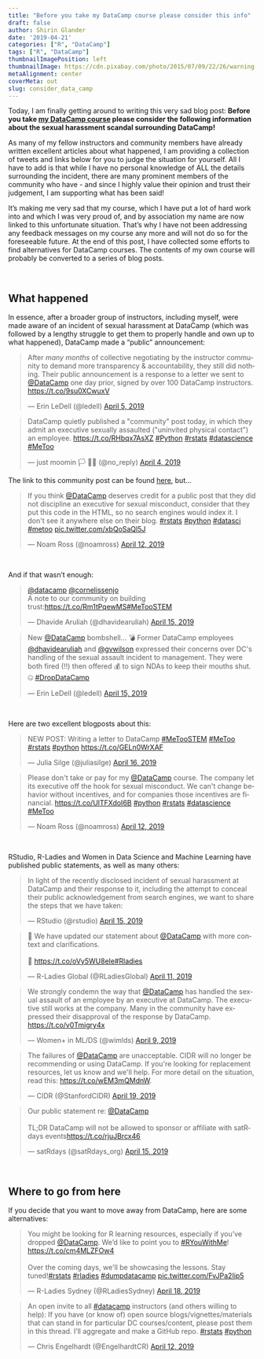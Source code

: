 ```yaml
---
title: "Before you take my DataCamp course please consider this info"
draft: false
author: Shirin Glander
date: '2019-04-21'
categories: ["R", "DataCamp"]
tags: ["R", "DataCamp"]
thumbnailImagePosition: left
thumbnailImage: https://cdn.pixabay.com/photo/2015/07/09/22/26/warning-838655_1280.png
metaAlignment: center
coverMeta: out
slug: consider_data_camp
---
```


Today, I am finally getting around to writing this very sad blog post: **Before you take [my DataCamp course](https://shirinsplayground.netlify.com/2019/01/data_camp_hyperparameter_tuning/) please consider the following information about the sexual harassment scandal surrounding DataCamp!**

As many of my fellow instructors and community members have already written excellent articles about what happened, I am providing a collection of tweets and links below for you to judge the situation for yourself. All I have to add is that while I have no personal knowledge of ALL the details surrounding the incident, there are many prominent members of the community who have - and since I highly value their opinion and trust their judgement, I am supporting what has been said!

It's making me very sad that my course, which I have put a lot of hard work into and which I was very proud of, and by association my name are now linked to this unfortunate situation. That's why I have not been addressing any feedback messages on my course any more and will not do so for the foreseeable future. At the end of this post, I have collected some efforts to find alternatives for DataCamp courses. The contents of my own course will probably be converted to a series of blog posts.

<br>

## What happened

In essence, after a broader group of instructors, including myself, were made aware of an incident of sexual harassment at DataCamp (which was followed by a lengthy struggle to get them to properly handle and own up to what happened), DataCamp made a "public" announcement:

<blockquote class="twitter-tweet" data-lang="en"><p lang="en" dir="ltr">After *many months* of collective negotiating by the instructor community to demand more transparency &amp; accountability, they still did nothing.  Their public announcement is a response to a letter we sent to <a href="https://twitter.com/DataCamp?ref_src=twsrc%5Etfw">@DataCamp</a> one day prior, signed by over 100 DataCamp instructors. <a href="https://t.co/9su0XCwuxV">https://t.co/9su0XCwuxV</a></p>&mdash; Erin LeDell (@ledell) <a href="https://twitter.com/ledell/status/1114238844503609344?ref_src=twsrc%5Etfw">April 5, 2019</a></blockquote>
<script async src="https://platform.twitter.com/widgets.js" charset="utf-8"></script>

<blockquote class="twitter-tweet" data-lang="en"><p lang="en" dir="ltr">DataCamp quietly published a &quot;community&quot; post today, in which they admit an executive sexually assaulted (&quot;uninvited physical contact&quot;) an employee. <a href="https://t.co/RHbqx7AsXZ">https://t.co/RHbqx7AsXZ</a> <a href="https://twitter.com/hashtag/Python?src=hash&amp;ref_src=twsrc%5Etfw">#Python</a> <a href="https://twitter.com/hashtag/rstats?src=hash&amp;ref_src=twsrc%5Etfw">#rstats</a> <a href="https://twitter.com/hashtag/datascience?src=hash&amp;ref_src=twsrc%5Etfw">#datascience</a> <a href="https://twitter.com/hashtag/MeToo?src=hash&amp;ref_src=twsrc%5Etfw">#MeToo</a></p>&mdash; just moomin 🏳️
🌈🏴 (@no_reply) <a href="https://twitter.com/no_reply/status/1113923302915837958?ref_src=twsrc%5Etfw">April 4, 2019</a></blockquote>
<script async src="https://platform.twitter.com/widgets.js" charset="utf-8"></script>

The link to this community post can be found [here](https://www.datacamp.com/community/blog/note-to-our-community), but...

<blockquote class="twitter-tweet" data-lang="en"><p lang="en" dir="ltr">If you think <a href="https://twitter.com/DataCamp?ref_src=twsrc%5Etfw">@DataCamp</a> deserves credit for a public post that they did not discipline an executive for sexual misconduct, consider that they put this code in the HTML, so no search engines would index it. I don&#39;t see it anywhere else on their blog. <a href="https://twitter.com/hashtag/rstats?src=hash&amp;ref_src=twsrc%5Etfw">#rstats</a> <a href="https://twitter.com/hashtag/python?src=hash&amp;ref_src=twsrc%5Etfw">#python</a> <a href="https://twitter.com/hashtag/datasci?src=hash&amp;ref_src=twsrc%5Etfw">#datasci</a> <a href="https://twitter.com/hashtag/metoo?src=hash&amp;ref_src=twsrc%5Etfw">#metoo</a> <a href="https://t.co/xbQoSaQl5J">pic.twitter.com/xbQoSaQl5J</a></p>&mdash; Noam Ross (@noamross) <a href="https://twitter.com/noamross/status/1116709899159916544?ref_src=twsrc%5Etfw">April 12, 2019</a></blockquote>
<script async src="https://platform.twitter.com/widgets.js" charset="utf-8"></script>

<br>

And if that wasn't enough:

<blockquote class="twitter-tweet" data-lang="en"><p lang="en" dir="ltr"><a href="https://twitter.com/DataCamp?ref_src=twsrc%5Etfw">@datacamp</a> <a href="https://twitter.com/CornelissenJo?ref_src=twsrc%5Etfw">@cornelissenjo</a><br>A note to our community on building trust:<a href="https://t.co/Rm1tPqewMS">https://t.co/Rm1tPqewMS</a><a href="https://twitter.com/hashtag/MeTooSTEM?src=hash&amp;ref_src=twsrc%5Etfw">#MeTooSTEM</a></p>&mdash; Dhavide Aruliah (@dhavidearuliah) <a href="https://twitter.com/dhavidearuliah/status/1117700777915629568?ref_src=twsrc%5Etfw">April 15, 2019</a></blockquote>
<script async src="https://platform.twitter.com/widgets.js" charset="utf-8"></script>

<blockquote class="twitter-tweet" data-lang="en"><p lang="en" dir="ltr">New <a href="https://twitter.com/DataCamp?ref_src=twsrc%5Etfw">@DataCamp</a> bombshell... 💣 Former DataCamp employees <a href="https://twitter.com/dhavidearuliah?ref_src=twsrc%5Etfw">@dhavidearuliah</a> and <a href="https://twitter.com/gvwilson?ref_src=twsrc%5Etfw">@gvwilson</a> expressed their concerns over DC&#39;s handling of the sexual assault incident to management. They were both fired (!!) then offered 💰 to sign NDAs to keep their mouths shut. 🤐 <a href="https://twitter.com/hashtag/DropDataCamp?src=hash&amp;ref_src=twsrc%5Etfw">#DropDataCamp</a></p>&mdash; Erin LeDell (@ledell) <a href="https://twitter.com/ledell/status/1117821503322484736?ref_src=twsrc%5Etfw">April 15, 2019</a></blockquote>
<script async src="https://platform.twitter.com/widgets.js" charset="utf-8"></script>

<br>

Here are two excellent blogposts about this:

<blockquote class="twitter-tweet" data-lang="en"><p lang="en" dir="ltr">NEW POST: Writing a letter to DataCamp <a href="https://twitter.com/hashtag/MeTooSTEM?src=hash&amp;ref_src=twsrc%5Etfw">#MeTooSTEM</a> <a href="https://twitter.com/hashtag/MeToo?src=hash&amp;ref_src=twsrc%5Etfw">#MeToo</a> <a href="https://twitter.com/hashtag/rstats?src=hash&amp;ref_src=twsrc%5Etfw">#rstats</a> <a href="https://twitter.com/hashtag/python?src=hash&amp;ref_src=twsrc%5Etfw">#python</a> <a href="https://t.co/GELn0WrXAF">https://t.co/GELn0WrXAF</a></p>&mdash; Julia Silge (@juliasilge) <a href="https://twitter.com/juliasilge/status/1118299259105890304?ref_src=twsrc%5Etfw">April 16, 2019</a></blockquote>
<script async src="https://platform.twitter.com/widgets.js" charset="utf-8"></script>

<blockquote class="twitter-tweet" data-lang="en"><p lang="en" dir="ltr">Please don&#39;t take or pay for my <a href="https://twitter.com/DataCamp?ref_src=twsrc%5Etfw">@DataCamp</a> course. The company let its executive off the hook for sexual misconduct.  We can&#39;t change behavior without incentives, and for companies those incentives are financial. <a href="https://t.co/UlTFXdoI6B">https://t.co/UlTFXdoI6B</a> <a href="https://twitter.com/hashtag/python?src=hash&amp;ref_src=twsrc%5Etfw">#python</a> <a href="https://twitter.com/hashtag/rstats?src=hash&amp;ref_src=twsrc%5Etfw">#rstats</a> <a href="https://twitter.com/hashtag/datascience?src=hash&amp;ref_src=twsrc%5Etfw">#datascience</a> <a href="https://twitter.com/hashtag/MeToo?src=hash&amp;ref_src=twsrc%5Etfw">#MeToo</a></p>&mdash; Noam Ross (@noamross) <a href="https://twitter.com/noamross/status/1116667602741485571?ref_src=twsrc%5Etfw">April 12, 2019</a></blockquote>
<script async src="https://platform.twitter.com/widgets.js" charset="utf-8"></script>

<br>

RStudio, R-Ladies and Women in Data Science and Machine Learning have published public statements, as well as many others:

<blockquote class="twitter-tweet" data-lang="en"><p lang="en" dir="ltr">In light of the recently disclosed incident of sexual harassment at DataCamp and their response to it, including the attempt to conceal their public acknowledgement from search engines, we want to share the steps that we have taken:</p>&mdash; RStudio (@rstudio) <a href="https://twitter.com/rstudio/status/1117889763711696896?ref_src=twsrc%5Etfw">April 15, 2019</a></blockquote>
<script async src="https://platform.twitter.com/widgets.js" charset="utf-8"></script>

<blockquote class="twitter-tweet" data-lang="en"><p lang="en" dir="ltr">📢 We have updated our statement about <a href="https://twitter.com/DataCamp?ref_src=twsrc%5Etfw">@DataCamp</a> with more context and clarifications.<br><br>🔗 <a href="https://t.co/oVy5WU8ele">https://t.co/oVy5WU8ele</a><a href="https://twitter.com/hashtag/Rladies?src=hash&amp;ref_src=twsrc%5Etfw">#Rladies</a></p>&mdash; R-Ladies Global (@RLadiesGlobal) <a href="https://twitter.com/RLadiesGlobal/status/1116217993753759744?ref_src=twsrc%5Etfw">April 11, 2019</a></blockquote>
<script async src="https://platform.twitter.com/widgets.js" charset="utf-8"></script>

<blockquote class="twitter-tweet" data-lang="en"><p lang="en" dir="ltr">We strongly condemn the way that <a href="https://twitter.com/DataCamp?ref_src=twsrc%5Etfw">@DataCamp</a> has handled the sexual assault of an employee by an executive at DataCamp. The executive still works at the company. Many in the community have expressed their disapproval of the response by DataCamp. <a href="https://t.co/v0Tmigry4x">https://t.co/v0Tmigry4x</a></p>&mdash; Women+ in ML/DS (@wimlds) <a href="https://twitter.com/wimlds/status/1115734798113300481?ref_src=twsrc%5Etfw">April 9, 2019</a></blockquote>
<script async src="https://platform.twitter.com/widgets.js" charset="utf-8"></script>

<blockquote class="twitter-tweet" data-lang="en"><p lang="en" dir="ltr">The failures of <a href="https://twitter.com/DataCamp?ref_src=twsrc%5Etfw">@DataCamp</a> are unacceptable. CIDR will no longer be recommending or using DataCamp. If you&#39;re looking for replacement resources, let us know and we&#39;ll help. For more detail on the situation, read this: <a href="https://t.co/wEM3mQMdnW">https://t.co/wEM3mQMdnW</a>.</p>&mdash; CIDR (@StanfordCIDR) <a href="https://twitter.com/StanfordCIDR/status/1119301171934449664?ref_src=twsrc%5Etfw">April 19, 2019</a></blockquote>
<script async src="https://platform.twitter.com/widgets.js" charset="utf-8"></script>

<blockquote class="twitter-tweet" data-lang="en"><p lang="en" dir="ltr">Our public statement re: <a href="https://twitter.com/DataCamp?ref_src=twsrc%5Etfw">@DataCamp</a> <br><br>TL;DR DataCamp will not be allowed to sponsor or affiliate with satRdays events<a href="https://t.co/rjuJBrcx46">https://t.co/rjuJBrcx46</a></p>&mdash; satRdays (@satRdays_org) <a href="https://twitter.com/satRdays_org/status/1117699696468819968?ref_src=twsrc%5Etfw">April 15, 2019</a></blockquote>
<script async src="https://platform.twitter.com/widgets.js" charset="utf-8"></script>

<br>

## Where to go from here

If you decide that you want to move away from DataCamp, here are some alternatives:

<blockquote class="twitter-tweet" data-lang="en"><p lang="en" dir="ltr">You might be looking for R learning resources, especially if you’ve dropped <a href="https://twitter.com/DataCamp?ref_src=twsrc%5Etfw">@DataCamp</a>. We’d like to point you to <a href="https://twitter.com/hashtag/RYouWithMe?src=hash&amp;ref_src=twsrc%5Etfw">#RYouWithMe</a>! <a href="https://t.co/cm4MLZFOw4">https://t.co/cm4MLZFOw4</a><br><br>Over the coming days, we&#39;ll be showcasing the lessons. Stay tuned!<a href="https://twitter.com/hashtag/rstats?src=hash&amp;ref_src=twsrc%5Etfw">#rstats</a> <a href="https://twitter.com/hashtag/rladies?src=hash&amp;ref_src=twsrc%5Etfw">#rladies</a> <a href="https://twitter.com/hashtag/dumpdatacamp?src=hash&amp;ref_src=twsrc%5Etfw">#dumpdatacamp</a> <a href="https://t.co/FvJPa2Iip5">pic.twitter.com/FvJPa2Iip5</a></p>&mdash; R-Ladies Sydney (@RLadiesSydney) <a href="https://twitter.com/RLadiesSydney/status/1119025557830684673?ref_src=twsrc%5Etfw">April 18, 2019</a></blockquote>
<script async src="https://platform.twitter.com/widgets.js" charset="utf-8"></script>

<blockquote class="twitter-tweet" data-lang="en"><p lang="en" dir="ltr">An open invite to all <a href="https://twitter.com/hashtag/datacamp?src=hash&amp;ref_src=twsrc%5Etfw">#datacamp</a> instructors (and others willing to help): If you have (or know of) open source blogs/vignettes/materials that can stand in for particular DC courses/content, please post them in this thread. I’ll aggregate and make a GitHub repo. <a href="https://twitter.com/hashtag/rstats?src=hash&amp;ref_src=twsrc%5Etfw">#rstats</a> <a href="https://twitter.com/hashtag/python?src=hash&amp;ref_src=twsrc%5Etfw">#python</a></p>&mdash; Chris Engelhardt (@EngelhardtCR) <a href="https://twitter.com/EngelhardtCR/status/1116743032492253185?ref_src=twsrc%5Etfw">April 12, 2019</a></blockquote>
<script async src="https://platform.twitter.com/widgets.js" charset="utf-8"></script>
